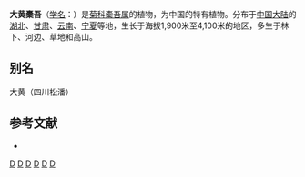 {{Speciesbox 
| taxon = Ligularia duciformis
| authority = (C. Winkl.) Hand.-Mazz.
}}

'''大黄橐吾'''（[[学名|学名]]：{{lang|la|''Ligularia duciformis''}}）是[[菊科|菊科]][[橐吾属|橐吾属]]的植物，为中国的特有植物。分布于[[中国大陆|中国大陆]]的[[湖北|湖北]]、[[甘肃|甘肃]]、[[云南|云南]]、[[宁夏|宁夏]]等地，生长于海拔1,900米至4,100米的地区，多生于林下、河边、草地和高山。

== 别名 ==
大黄（四川松潘）

== 参考文献 ==
<div class="references-small">
* {{FRPS|大黄橐吾}}
</div>
{{Taxonbar|from=Q10938693}}

[[Category:橐吾属|D]]
[[Category:中國特有植物|D]]
[[Category:湖北植物|D]]
[[Category:甘肃植物|D]]
[[Category:云南植物|D]]
[[Category:宁夏植物|D]]